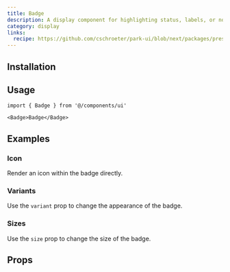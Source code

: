 ```yaml
---
title: Badge
description: A display component for highlighting status, labels, or notifications.
category: display
links:
  recipe: https://github.com/cschroeter/park-ui/blob/next/packages/preset/src/recipes/badge.ts
---
```


<ComponentExample name="basic" />

## Installation

<InstallationGuide />

## Usage

```tsx
import { Badge } from '@/components/ui'
```

```tsx
<Badge>Badge</Badge>
```

## Examples

### Icon

Render an icon within the badge directly.

<ComponentExample name="icon" />

### Variants

Use the `variant` prop to change the appearance of the badge.

<ComponentExample name="variants" />

### Sizes

Use the `size` prop to change the size of the badge.

<ComponentExample name="sizes" />

## Props